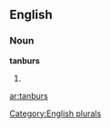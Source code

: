 ==English==

===Noun===
'''tanburs'''

# {{plural of|[[tanbur]]}}

{{anagrams:en/abnrstu}}
[[Category:English plurals]]

[[ar:tanburs]]